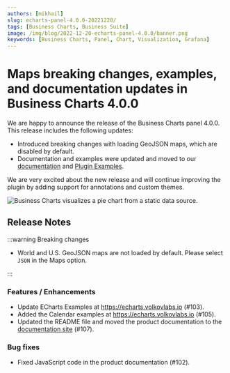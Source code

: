 ```yaml
---
authors: [mikhail]
slug: echarts-panel-4.0.0-20221220/
tags: [Business Charts, Business Suite]
image: /img/blog/2022-12-20-echarts-panel-4.0.0/banner.png
keywords: [Business Charts, Panel, Chart, Visualization, Grafana]
---
```



# Maps breaking changes, examples, and documentation updates in Business Charts 4.0.0

We are happy to announce the release of the Business Charts panel 4.0.0. This release includes the following updates:

- Introduced breaking changes with loading GeoJSON maps, which are disabled by default.
- Documentation and examples were updated and moved to our [documentation](/plugins/business-charts/) and [Plugin Examples](https://echarts.volkovlabs.io).

We are very excited about the new release and will continue improving the plugin by adding support for annotations and custom themes.

<Image
  title="Business Charts visualizes a pie chart from a static data source."
  src="/img/blog/2022-12-20-echarts-panel-4.0.0/pie-chart.png"
/>

<GettingStarted />

<Tutorial />

## Release Notes

:::warning Breaking changes

- World and U.S. GeoJSON maps are not loaded by default. Please select `JSON` in the Maps option.

:::

### Features / Enhancements

- Update ECharts Examples at https://echarts.volkovlabs.io (#103).
- Added the Calendar examples at https://echarts.volkovlabs.io (#105).
- Updated the README file and moved the product documentation to the [documentation site](/plugins/) (#107).

### Bug fixes

- Fixed JavaScript code in the product documentation (#102).

<Feedback />
